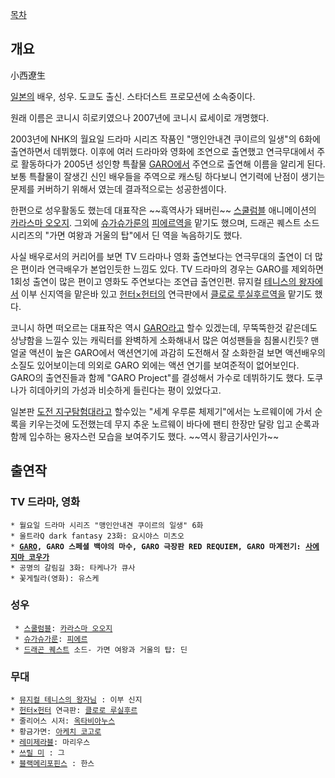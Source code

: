 [[목차]] 
== 개요 ==
小西遼生

[[일본]]의 배우, 성우. 도쿄도 출신. 스타더스트 프로모션에 소속중이다.

원래 이름은 코니시 히로키였으나 2007년에 코니시 료세이로 개명했다.

2003년에 NHK의 월요일 드라마 시리즈 작품인 "맹인안내견 쿠이르의 일생"의 6화에 출연하면서 데뷔했다. 이후에 여러 드라마와 영화에 조연으로 출연했고 연극무대에서 주로 활동하다가 2005년 성인향 특촬물 [[GARO]]에서 주연으로 출연해 이름을 알리게 된다. 보통 특촬물이 잘생긴 신인 배우들을 주역으로 캐스팅 하다보니 연기력에 난점이 생기는 문제를 커버하기 위해서 였는데 결과적으로는 성공한셈이다.

한편으로 성우활동도 했는데 대표작은 ~~흑역사가 돼버린~~ [[스쿨럼블]] 애니메이션의 [[카라스마 오오지]]. 그외에 [[슈가슈가룬]]의 [[피에르]]역을 맡기도 했으며, 드래곤 퀘스트 소드 시리즈의 "가면 여왕과 거울의 탑"에서 딘 역을 녹음하기도 했다.

사실 배우로서의 커리어를 보면 TV 드라마나 영화 출연보다는 연극무대의 출연이 더 많은 편이라 연극배우가 본업인듯한 느낌도 있다. TV 드라마의 경우는 GARO를 제외하면 1회성 출연이 많은 편이고 영화도 주연보다는 조연급 출연인편. 뮤지컬 [[테니스의 왕자]]에서 이부 신지역을 맡은바 있고 [[헌터×헌터]]의 연극판에서 [[클로로 루실후르]]역을 맡기도 했다.

코니시 하면 떠오르는 대표작은 역시 [[GARO]]라고 할수 있겠는데, 무뚝뚝한것 같은데도 상냥함을 느낄수 있는 캐릭터를 완벽하게 소화해내서 많은 여성팬들을 침몰시킨듯? 맨얼굴 액션이 높은 GARO에서 액션연기에 과감히 도전해서 잘 소화한걸 보면 액션배우의 소질도 있어보이는데 의외로 GARO 외에는 액션 연기를 보여준적이 없어보인다. GARO의 출연진들과 함께 "GARO Project"를 결성해서 가수로 데뷔하기도 했다. 도쿠나가 히데아키의 가성과 비슷하게 들린다는 평이 있었다고.

일본판 [[도전 지구탐험대]]라고 할수있는 "세계 우루룬 체제기"에서는 노르웨이에 가서 순록을 키우는것에 도전했는데 무지 추운 노르웨이 바다에 팬티 한장만 달랑 입고 순록과 함께 입수하는 용자스런 모습을 보여주기도 했다. ~~역시 황금기사인가~~

== 출연작 ==
=== TV 드라마, 영화 ===
 * 월요일 드라마 시리즈 "맹인안내견 쿠이르의 일생" 6화
 * 울트라Q dark fantasy 23화: 요시야스 미츠오 
 * '''[[GARO]], GARO 스페셜 백야의 마수, GARO 극장판 RED REQUIEM, GARO 마계전기: [[사에지마 코우가]]'''
 * 공명의 갈림길 3화: 타케나가 큐사
 * 꽃게릴라(영화): 유스케

=== 성우 ===
  * [[스쿨럼블]]: [[카라스마 오오지]]
  * [[슈가슈가룬]]: [[피에르]]
  * [[드래곤 퀘스트]] 소드- 가면 여왕과 거울의 탑: 딘

=== 무대 ===
 * [[뮤지컬 테니스의 왕자님]] : 이부 신지
 * [[헌터×헌터]] 연극판: [[클로로 루실후르]]
 * 줄리어스 시저: [[옥타비아누스]]
 * 황금가면: [[아케치 코고로]]
 * [[레미제라블]]: 마리우스
 * [[쓰릴 미]] : 그
 * [[블랙메리포핀스]] : 한스
